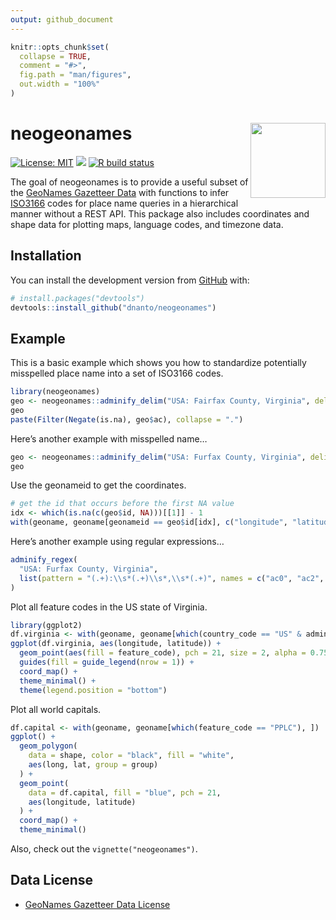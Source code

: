 ```yaml
---
output: github_document
---
```


<!-- README.md is generated from README.Rmd. Please edit that file -->

```r
knitr::opts_chunk$set(
  collapse = TRUE,
  comment = "#>",
  fig.path = "man/figures",
  out.width = "100%"
)
```

# neogeonames <img src="man/figures/logo.png" align="right" width="120" />

<!-- badges: start -->
[![License: MIT](https://img.shields.io/badge/license-MIT-blue.svg)](https://github.com/dnanto/neogeonames/blob/master/LICENSE)
[![](https://img.shields.io/badge/devel%20version-0.0.0.9000-blue.svg)](https://github.com/dnanto/neogeonames)
[![R build status](https://github.com/dnanto/neogeonames/workflows/R-CMD-check/badge.svg)](https://github.com/dnanto/neogeonames/actions)
<!-- badges: end -->

The goal of neogeonames is to provide a useful subset of the 
[GeoNames Gazetteer Data](http://download.geonames.org/export/dump/) with functions to infer 
[ISO3166](https://en.wikipedia.org/wiki/ISO_3166) codes for place
name queries in a hierarchical manner without a REST API. This package also includes coordinates and shape data for plotting maps, language codes, and timezone data.

## Installation

You can install the development version from [GitHub](https://github.com/) with:

``` r
# install.packages("devtools")
devtools::install_github("dnanto/neogeonames")
```

## Example

This is a basic example which shows you how to standardize potentially misspelled place name into 
a set of ISO3166 codes.

```r
library(neogeonames)
geo <- neogeonames::adminify_delim("USA: Fairfax County, Virginia", delim = "[:,]")
geo
paste(Filter(Negate(is.na), geo$ac), collapse = ".")
```

Here's another example with misspelled name...

```r
geo <- neogeonames::adminify_delim("USA: Furfax County, Virginia", delim = "[:,]")
geo
```

Use the geonameid to get the coordinates.

```r
# get the id that occurs before the first NA value
idx <- which(is.na(c(geo$id, NA)))[[1]] - 1
with(geoname, geoname[geonameid == geo$id[idx], c("longitude", "latitude")])
```

Here's another example using regular expressions...

```r
adminify_regex(
  "USA: Furfax County, Virginia",
  list(pattern = "(.+):\\s*(.+)\\s*,\\s*(.+)", names = c("ac0", "ac2", "ac1"))
)
```

Plot all feature codes in the US state of Virginia.

```r
library(ggplot2)
df.virginia <- with(geoname, geoname[which(country_code == "US" & admin1_code == "VA"), ])
ggplot(df.virginia, aes(longitude, latitude)) + 
  geom_point(aes(fill = feature_code), pch = 21, size = 2, alpha = 0.75) + 
  guides(fill = guide_legend(nrow = 1)) +
  coord_map() +
  theme_minimal() +
  theme(legend.position = "bottom")
```

Plot all world capitals.

```r
df.capital <- with(geoname, geoname[which(feature_code == "PPLC"), ])
ggplot() + 
  geom_polygon(
    data = shape, color = "black", fill = "white",
    aes(long, lat, group = group)
  ) +
  geom_point(
    data = df.capital, fill = "blue", pch = 21,
    aes(longitude, latitude)
  ) +
  coord_map() +
  theme_minimal()
```


Also, check out the `vignette("neogeonames")`.

## Data License

- [GeoNames Gazetteer Data License](https://creativecommons.org/licenses/by/4.0/)
